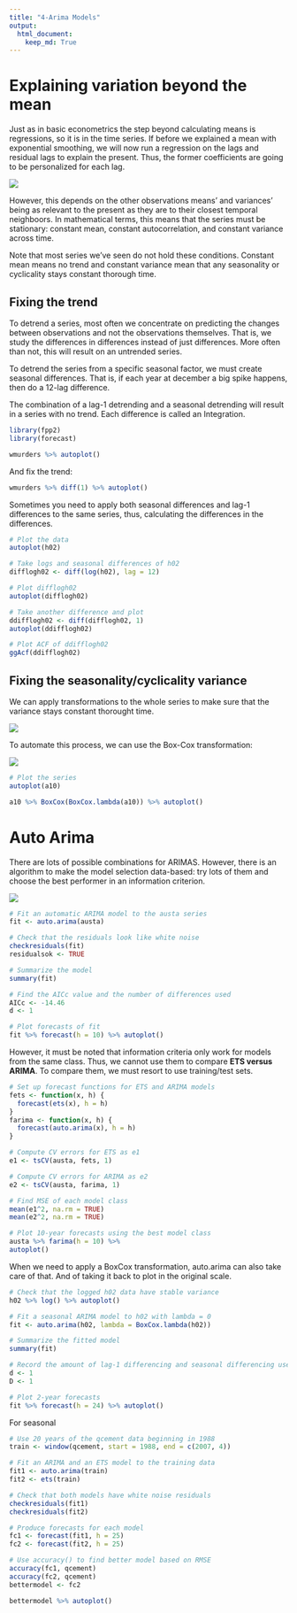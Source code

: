 ```yaml
---
title: "4-Arima Models"
output: 
  html_document:
    keep_md: True
---
```


# Explaining variation beyond the mean

Just as in basic econometrics the step beyond calculating means is regressions, so it is in the time series. If before we explained a mean with exponential smoothing, we will now run a regression on the lags and residual lags to explain the present. Thus, the former coefficients are going to be personalized for each lag. 

![](images/arima.png)

However, this depends on the other observations means' and variances' being as relevant to the present as they are to their closest temporal neighboors. In mathematical terms, this means that the series must be stationary: constant mean, constant autocorrelation, and constant variance across time. 

Note that most series we've seen do not hold these conditions. Constant mean means no trend and constant variance mean that any seasonality or cyclicality stays constant thorough time. 

## Fixing the trend

To detrend a series, most often we concentrate on predicting the changes between observations and not the observations themselves. That is, we study the differences in differences instead of just differences. More often than not, this will result on an untrended series. 

To detrend the series from a specific seasonal factor, we must create seasonal differences. That is, if each year at december a big spike happens, then do a 12-lag difference. 

The combination of a lag-1 detrending and a seasonal detrending will result in a series with no trend. Each difference is called an Integration. 

```r
library(fpp2)
library(forecast)

wmurders %>% autoplot()
```

And fix the trend:

```r
wmurders %>% diff(1) %>% autoplot()
```

Sometimes you need to apply both seasonal differences and lag-1 differences to the same series, thus, calculating the differences in the differences.

```r
# Plot the data
autoplot(h02)

# Take logs and seasonal differences of h02
difflogh02 <- diff(log(h02), lag = 12)

# Plot difflogh02
autoplot(difflogh02)

# Take another difference and plot
ddifflogh02 <- diff(difflogh02, 1)
autoplot(ddifflogh02)

# Plot ACF of ddifflogh02
ggAcf(ddifflogh02)
```


## Fixing the seasonality/cyclicality variance

We can apply transformations to the whole series to make sure that the variance stays constant thorought time. 

![](images/transformations.png)

To automate this process, we can use the Box-Cox transformation:

![](images/boxcox)

```r
# Plot the series
autoplot(a10)

a10 %>% BoxCox(BoxCox.lambda(a10)) %>% autoplot()
```

# Auto Arima

There are lots of possible combinations for ARIMAS. However, there is an algorithm to make the model selection data-based: try lots of them and choose the best performer in an information criterion. 

![](images/auto.arima)

```r
# Fit an automatic ARIMA model to the austa series
fit <- auto.arima(austa)

# Check that the residuals look like white noise
checkresiduals(fit)
residualsok <- TRUE

# Summarize the model
summary(fit)

# Find the AICc value and the number of differences used
AICc <- -14.46
d <- 1

# Plot forecasts of fit
fit %>% forecast(h = 10) %>% autoplot()
```

However, it must be noted that information criteria only work for models from the same class. Thus, we cannot use them to compare **ETS versus ARIMA**. To compare them, we must resort to use training/test sets.

```r
# Set up forecast functions for ETS and ARIMA models
fets <- function(x, h) {
  forecast(ets(x), h = h)
}
farima <- function(x, h) {
  forecast(auto.arima(x), h = h)
}

# Compute CV errors for ETS as e1
e1 <- tsCV(austa, fets, 1)

# Compute CV errors for ARIMA as e2
e2 <- tsCV(austa, farima, 1)

# Find MSE of each model class
mean(e1^2, na.rm = TRUE)
mean(e2^2, na.rm = TRUE)

# Plot 10-year forecasts using the best model class
austa %>% farima(h = 10) %>%
autoplot()
```

When we need to apply a BoxCox transformation, auto.arima can also take care of that. And of taking it back to plot in the original scale. 

```r
# Check that the logged h02 data have stable variance
h02 %>% log() %>% autoplot()

# Fit a seasonal ARIMA model to h02 with lambda = 0
fit <- auto.arima(h02, lambda = BoxCox.lambda(h02))

# Summarize the fitted model
summary(fit)

# Record the amount of lag-1 differencing and seasonal differencing used
d <- 1
D <- 1

# Plot 2-year forecasts
fit %>% forecast(h = 24) %>% autoplot()
```

For seasonal

```r
# Use 20 years of the qcement data beginning in 1988
train <- window(qcement, start = 1988, end = c(2007, 4))

# Fit an ARIMA and an ETS model to the training data
fit1 <- auto.arima(train)
fit2 <- ets(train)

# Check that both models have white noise residuals
checkresiduals(fit1)
checkresiduals(fit2)

# Produce forecasts for each model
fc1 <- forecast(fit1, h = 25)
fc2 <- forecast(fit2, h = 25)

# Use accuracy() to find better model based on RMSE
accuracy(fc1, qcement)
accuracy(fc2, qcement)
bettermodel <- fc2

bettermodel %>% autoplot()
```


